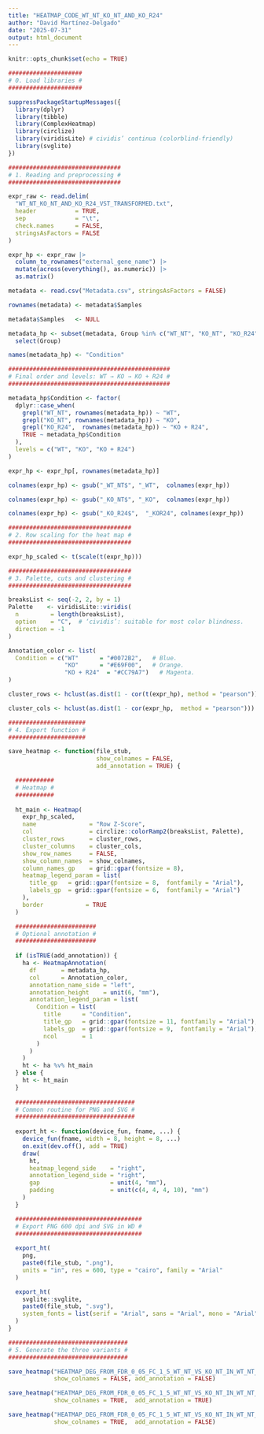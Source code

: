 ---
title: "HEATMAP_CODE_WT_NT_KO_NT_AND_KO_R24"
author: "David Martínez-Delgado"
date: "2025-07-31"
output: html_document
---

```{r setup, include=FALSE}
knitr::opts_chunk$set(echo = TRUE)
```



```{r}

#####################
# 0. Load libraries #
#####################

suppressPackageStartupMessages({
  library(dplyr)
  library(tibble)
  library(ComplexHeatmap)
  library(circlize)
  library(viridisLite) # cividis’ continua (colorblind-friendly)
  library(svglite)
})

################################
# 1. Reading and preprocessing #
################################

expr_raw <- read.delim(
  "WT_NT_KO_NT_AND_KO_R24_VST_TRANSFORMED.txt",
  header           = TRUE,
  sep              = "\t",
  check.names      = FALSE,
  stringsAsFactors = FALSE
)

expr_hp <- expr_raw |>
  column_to_rownames("external_gene_name") |>
  mutate(across(everything(), as.numeric)) |>
  as.matrix()

metadata <- read.csv("Metadata.csv", stringsAsFactors = FALSE)

rownames(metadata) <- metadata$Samples

metadata$Samples   <- NULL

metadata_hp <- subset(metadata, Group %in% c("WT_NT", "KO_NT", "KO_R24")) |>
  select(Group)

names(metadata_hp) <- "Condition"

##############################################
# Final order and levels: WT → KO → KO + R24 #
##############################################

metadata_hp$Condition <- factor(
  dplyr::case_when(
    grepl("WT_NT", rownames(metadata_hp)) ~ "WT",
    grepl("KO_NT", rownames(metadata_hp)) ~ "KO",
    grepl("KO_R24",  rownames(metadata_hp)) ~ "KO + R24",
    TRUE ~ metadata_hp$Condition
  ),
  levels = c("WT", "KO", "KO + R24")
)

expr_hp <- expr_hp[, rownames(metadata_hp)]

colnames(expr_hp) <- gsub("_WT_NT$", "_WT",  colnames(expr_hp))

colnames(expr_hp) <- gsub("_KO_NT$", "_KO",  colnames(expr_hp))

colnames(expr_hp) <- gsub("_KO_R24$",  "_KOR24", colnames(expr_hp))

###################################
# 2. Row scaling for the heat map #
###################################

expr_hp_scaled <- t(scale(t(expr_hp)))

###################################
# 3. Palette, cuts and clustering #
###################################

breaksList <- seq(-2, 2, by = 1)
Palette    <- viridisLite::viridis(
  n         = length(breaksList),
  option    = "C",  # ‘cividis’: suitable for most color blindness.
  direction = -1
)

Annotation_color <- list(
  Condition = c("WT"      = "#0072B2",   # Blue.
                "KO"      = "#E69F00",   # Orange.
                "KO + R24"  = "#CC79A7")   # Magenta.
)

cluster_rows <- hclust(as.dist(1 - cor(t(expr_hp), method = "pearson")))

cluster_cols <- hclust(as.dist(1 - cor(expr_hp,  method = "pearson")))

######################
# 4. Export function #
######################

save_heatmap <- function(file_stub,
                         show_colnames = FALSE,
                         add_annotation = TRUE) {

  ###########
  # Heatmap #
  ###########
  
  ht_main <- Heatmap(
    expr_hp_scaled,
    name               = "Row Z-Score",
    col                = circlize::colorRamp2(breaksList, Palette),
    cluster_rows       = cluster_rows,
    cluster_columns    = cluster_cols,
    show_row_names     = FALSE,
    show_column_names  = show_colnames,
    column_names_gp    = grid::gpar(fontsize = 8),
    heatmap_legend_param = list(
      title_gp   = grid::gpar(fontsize = 8,  fontfamily = "Arial"),
      labels_gp  = grid::gpar(fontsize = 6,  fontfamily = "Arial")
    ),
    border            = TRUE
  )

  #######################
  # Optional annotation #
  #######################
  
  if (isTRUE(add_annotation)) {
    ha <- HeatmapAnnotation(
      df       = metadata_hp,
      col      = Annotation_color,
      annotation_name_side = "left",
      annotation_height    = unit(6, "mm"),
      annotation_legend_param = list(
        Condition = list(
          title      = "Condition",
          title_gp   = grid::gpar(fontsize = 11, fontfamily = "Arial"),
          labels_gp  = grid::gpar(fontsize = 9,  fontfamily = "Arial"),
          ncol       = 1
        )
      )
    )
    ht <- ha %v% ht_main
  } else {
    ht <- ht_main
  }
  
  ##################################
  # Common routine for PNG and SVG #
  ##################################
  
  export_ht <- function(device_fun, fname, ...) {
    device_fun(fname, width = 8, height = 8, ...)
    on.exit(dev.off(), add = TRUE)
    draw(
      ht,
      heatmap_legend_side    = "right",
      annotation_legend_side = "right",
      gap                    = unit(4, "mm"),
      padding                = unit(c(4, 4, 4, 10), "mm")
    )
  }

  ####################################
  # Export PNG 600 dpi and SVG in WD #
  ####################################
  
  export_ht(
    png,
    paste0(file_stub, ".png"),
    units = "in", res = 600, type = "cairo", family = "Arial"
  )

  export_ht(
    svglite::svglite,
    paste0(file_stub, ".svg"),
    system_fonts = list(serif = "Arial", sans = "Arial", mono = "Arial")
  )
}

##################################
# 5. Generate the three variants #
##################################

save_heatmap("HEATMAP_DEG_FROM_FDR_0_05_FC_1_5_WT_NT_VS_KO_NT_IN_WT_NT_AND_KO_NT_AND_KO_R24_VST_NO_COLUMNS_NAMES_NO_ANNOTATION",
             show_colnames = FALSE, add_annotation = FALSE)

save_heatmap("HEATMAP_DEG_FROM_FDR_0_05_FC_1_5_WT_NT_VS_KO_NT_IN_WT_NT_AND_KO_NT_AND_KO_R24_VST_WITH_COLUMNS_NAMES_WITH_ANNOTATION",
             show_colnames = TRUE,  add_annotation = TRUE)

save_heatmap("HEATMAP_DEG_FROM_FDR_0_05_FC_1_5_WT_NT_VS_KO_NT_IN_WT_NT_AND_KO_NT_AND_KO_R24_VST_WITH_COLUMNS_NAMES_NO_ANNOTATION",
             show_colnames = TRUE,  add_annotation = FALSE)

```

